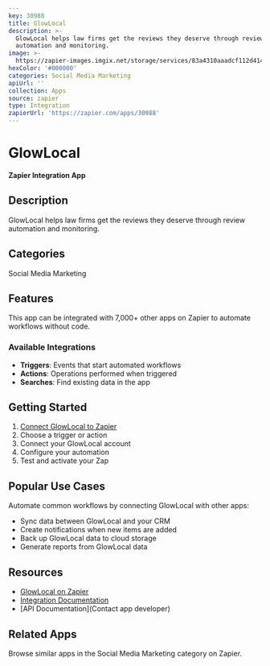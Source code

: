 ```yaml
---
key: 30988
title: GlowLocal
description: >-
  GlowLocal helps law firms get the reviews they deserve through review
  automation and monitoring.
image: >-
  https://zapier-images.imgix.net/storage/services/83a4310aaadcf112d414d88ab39ef54e.png?auto=format%2Ccompress&ixlib=python-3.0.0&q=50
hexColor: '#000000'
categories: Social Media Marketing
apiUrl: ''
collection: Apps
source: zapier
type: Integration
zapierUrl: 'https://zapier.com/apps/30988'
---
```

# GlowLocal

**Zapier Integration App**

## Description

GlowLocal helps law firms get the reviews they deserve through review automation and monitoring.

## Categories

Social Media Marketing

## Features

This app can be integrated with 7,000+ other apps on Zapier to automate workflows without code.

### Available Integrations

- **Triggers**: Events that start automated workflows
- **Actions**: Operations performed when triggered
- **Searches**: Find existing data in the app

## Getting Started

1. [Connect GlowLocal to Zapier](https://zapier.com/apps/30988)
2. Choose a trigger or action
3. Connect your GlowLocal account
4. Configure your automation
5. Test and activate your Zap

## Popular Use Cases

Automate common workflows by connecting GlowLocal with other apps:

- Sync data between GlowLocal and your CRM
- Create notifications when new items are added
- Back up GlowLocal data to cloud storage
- Generate reports from GlowLocal data

## Resources

- [GlowLocal on Zapier](https://zapier.com/apps/30988)
- [Integration Documentation](https://zapier.com/apps/30988/integrations)
- [API Documentation](Contact app developer)

## Related Apps

Browse similar apps in the Social Media Marketing category on Zapier.
